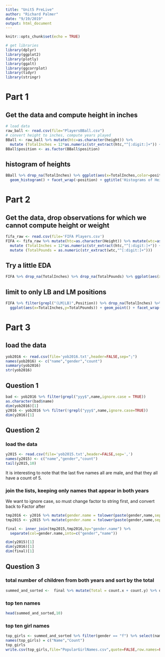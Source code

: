 ```yaml
---
title: "Unit5 PreLive"
author: "Richard Palmer"
date: "9/19/2019"
output: html_document
---
```


```r
knitr::opts_chunk$set(echo = TRUE)

# get libraries
library(dplyr)
library(ggplot2)
library(plotly)
library(ggalt)
library(ggcorrplot)
library(tidyr)
library(stringr)
```

# Part 1

## Get the data and compute height in inches
```r
# load data
raw_ball <- read.csv(file="PlayersBBall.csv")
# convert height to inches, compute years played
BBall <- raw_ball %>% mutate(htc=as.character(height)) %>%
  mutate (TotalInches = 12*as.numeric(str_extract(htc,"^[:digit:]+")) + as.numeric(str_extract(htc,"[:digit:]+$")) )
BBall$position <- as.factor(BBall$position)
```

## histogram of heights
```r
BBall %>% drop_na(TotalInches) %>% ggplot(aes(x=TotalInches,color=position)) + 
  geom_histogram() + facet_wrap(~position) + ggtitle('Histograms of Height in inches, by position')
```

# Part 2

## Get the data, drop observations for which we cannot compute height or weight
```r
fifa_raw <- read.csv(file='FIFA Players.csv')
FIFA <- fifa_raw %>% mutate(htc=as.character(Height)) %>% mutate(wtc=as.character(Weight)) %>%
  mutate (TotalInches = 12*as.numeric(str_extract(htc,"^[:digit:]+")) + as.numeric(str_extract(htc,"[:digit:]+$")) ) %>%
  mutate (TotalPounds = as.numeric(str_extract(wtc,"^[:digit:]+"))) 
```

## Try a little EDA
```r
FIFA %>% drop_na(TotalInches) %>% drop_na(TotalPounds) %>% ggplot(aes(x=TotalInches,y=TotalPounds)) + geom_point() + facet_wrap(~Position)
```

## limit to only LB and LM positions
```r
FIFA %>% filter(grepl("(LM|LB)",Position)) %>% drop_na(TotalInches) %>% drop_na(TotalPounds) %>%
  ggplot(aes(x=TotalInches,y=TotalPounds)) + geom_point() + facet_wrap(~Position)
```

# Part 3

## load the data
```r
yob2016 <- read.csv(file='yob2016.txt',header=FALSE,sep=";")
names(yob2016) <- c("name","gender","count")
summary(yob2016)
str(yob2016)
```

## Question 1
```r
bad <- yob2016 %>% filter(grepl("yyy$",name,ignore.case = TRUE))
as.character(bad$name)
dim(yob2016)[1]
y2016 <- yob2016 %>% filter(!grepl("yyy$",name,ignore.case=TRUE))
dim(y2016)[1]

```

## Question 2

### load the data
```r
y2015 <- read.csv(file='yob2015.txt',header=FALSE,sep=',')
names(y2015) <- c("name","gender","count")
tail(y2015,10)
```

It is interesting to note that the last five names all are male, and that they
all have a count of 5.

### join the lists, keeping only names that appear in both years

We want to ignore case, so must change factor to string first, and convert back to Factor after

```r
tmp2016 <- y2016 %>% mutate(gender.name = tolower(paste(gender,name,sep="."))) %>% select(gender.name,count)
tmp2015 <- y2015 %>% mutate(gender.name = tolower(paste(gender,name,sep="."))) %>% select(gender.name,count)

final <- inner_join(tmp2015,tmp2016,by="gender.name") %>% 
  separate(col=gender.name,into=c("gender","name"))

dim(y2015)[1]
dim(y2016)[1]
dim(final)[1]
```

## Question 3

### total number of children from both years and sort by the total
```r
summed_and_sorted <-  final %>% mutate(Total = count.x + count.y) %>% dplyr::arrange(desc(Total))
```

### top ten names
```r
head(summed_and_sorted,10)
```

### top ten girl names
```r
top_girls <- summed_and_sorted %>% filter(gender == "f") %>% select(name,Total) %>% head(10)
names(top_girls) = c("Name","Count")
top_girls
write.csv(top_girls,file="PopularGirlNames.csv",quote=FALSE,row.names=FALSE)
```





